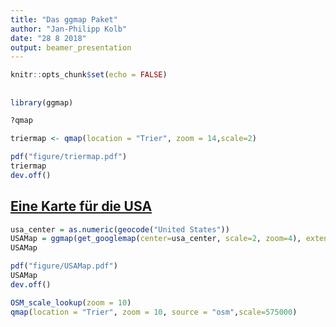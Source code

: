 ```yaml
---
title: "Das ggmap Paket"
author: "Jan-Philipp Kolb"
date: "28 8 2018"
output: beamer_presentation
---
```


```r
knitr::opts_chunk$set(echo = FALSE)
```

## 

```r
library(ggmap)
```

```r
?qmap
```

```r
triermap <- qmap(location = "Trier", zoom = 14,scale=2)
```

```r
pdf("figure/triermap.pdf")
triermap
dev.off()
```



## [Eine Karte für die USA](https://blog.dominodatalab.com/geographic-visualization-with-rs-ggmaps/)

```r
usa_center = as.numeric(geocode("United States"))
USAMap = ggmap(get_googlemap(center=usa_center, scale=2, zoom=4), extent="normal")
USAMap
```

```r
pdf("figure/USAMap.pdf")
USAMap
dev.off()
```

```r
OSM_scale_lookup(zoom = 10)
qmap(location = "Trier", zoom = 10, source = "osm",scale=575000)

```

```r

```




